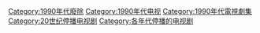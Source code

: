 [[Category:1990年代廢除|Category:1990年代廢除]]
[[Category:1990年代电视|Category:1990年代电视]]
[[Category:1990年代電視劇集|Category:1990年代電視劇集]]
[[Category:20世纪停播电视剧|Category:20世纪停播电视剧]]
[[Category:各年代停播的电视剧|Category:各年代停播的电视剧]]